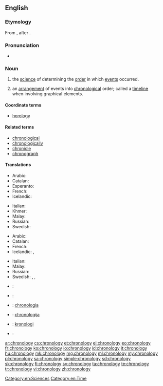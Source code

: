 ==English==
{{wikipedia}}

===Etymology===
From {{confix|chrono|t1=relating to time|logy|t2=study of, account of|lang=en}}, after {{etyl|NL.|en}} {{term|chronologia|lang=la}}.

===Pronunciation===
* {{a|UK}} {{IPA|/kɹəˈnɒl.ə.dʒi/}}

===Noun===
{{en-noun|~|chronologies}}

# {{context|uncountable|lang=en}} the [[science]] of determining the [[order]] in which [[events]] occurred.
# {{context|countable|lang=en}} an [[arrangement]] of events into [[chronological]] order; called a [[timeline]] when involving graphical elements.

====Coordinate terms====
* [[horology]]

====Related terms====
* [[chronological]]
* [[chronologically]]
* [[chronicle]]<!-- might want to check this one -->
* [[chronograph]]

====Translations====
{{trans-top|determining the order of events}}
* Arabic: {{t+|ar|تاريخ|m}}
* Catalan: {{t|ca|cronologia|f}}
* Esperanto: {{t|eo|kronologio}}
* French: {{t+|fr|chronologie|f}}
* Icelandic: {{t|is|tímatalsfræði|f}}
{{trans-mid}}
* Italian: {{t+|it|cronologia|f}}
* Khmer: {{t|km|កាលប្បវត្តិវិទ្យា|tr=kaal ppa’ voat vityie|sc=Khmr}}
* Malay: {{t|ms|kronologi}}
* Russian: {{t+|ru|хронология|f|tr=χronológija}}
* Swedish: {{t+|sv|kronologi|c}}
{{trans-bottom}}

{{trans-top|arrangement into chronological order}}
* Arabic: {{t|ar|تأريخ|m}}
* Catalan: {{t|ca|cronologia|f}}
* French: {{t+|fr|chronologie|f}}
* Icelandic: {{t|is|tímatal|n}}, {{t|is|tímasetning|f}}
{{trans-mid}}
* Italian: {{t+|it|cronologia|f}}
* Malay: {{t|ms|kronologi}}
* Russian: {{t+|ru|хронология|f|tr=χronológija}}
* Swedish: {{t+|sv|kronologi|c}}, {{t|sv|kronologisk ordning|c}}, {{t|sv|tidsordning|c}}
{{trans-bottom}}

{{checktrans-top}}
* {{ttbc|sh}}: {{t|sh|kronologija|f}}
* {{ttbc|de}}: {{t+|de|Chronologie|f}}
* {{ttbc|ia}}: [[chronologia]]
{{trans-mid}}
* {{ttbc|lt}}: [[chronologija]] {{g|f}}
* {{ttbc|no}}: [[kronologi]] {{g|m}}
* {{ttbc|pt}}: {{t|pt|cronologia|f}}
{{trans-bottom}}

[[Category:en:Sciences]]
[[Category:en:Time]]

[[ar:chronology]]
[[cs:chronology]]
[[et:chronology]]
[[el:chronology]]
[[eo:chronology]]
[[fr:chronology]]
[[ko:chronology]]
[[io:chronology]]
[[id:chronology]]
[[it:chronology]]
[[hu:chronology]]
[[mk:chronology]]
[[mg:chronology]]
[[ml:chronology]]
[[my:chronology]]
[[pl:chronology]]
[[sa:chronology]]
[[simple:chronology]]
[[sd:chronology]]
[[sk:chronology]]
[[fi:chronology]]
[[sv:chronology]]
[[ta:chronology]]
[[te:chronology]]
[[tr:chronology]]
[[vi:chronology]]
[[zh:chronology]]